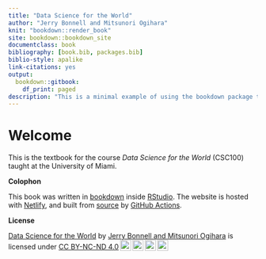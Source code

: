 ```yaml
--- 
title: "Data Science for the World"
author: "Jerry Bonnell and Mitsunori Ogihara"
knit: "bookdown::render_book"
site: bookdown::bookdown_site
documentclass: book
bibliography: [book.bib, packages.bib]
biblio-style: apalike
link-citations: yes
output:
  bookdown::gitbook:
    df_print: paged
description: "This is a minimal example of using the bookdown package to write a book. The output format for this example is bookdown::gitbook."
---
```


# Welcome {-}

This is the textbook for the course *Data Science for the World* (CSC100) taught at the University of Miami.

__Colophon__

This book was written in [bookdown](http://bookdown.org/) inside [RStudio](http://www.rstudio.com/ide/). The website is hosted with [Netlify](https://www.netlify.com), and built from [source](https://github.com/jerrybonnell/ds4everyone) by [GitHub Actions](https://github.com/features/actions).

__License__

<p xmlns:cc="http://creativecommons.org/ns#" xmlns:dct="http://purl.org/dc/terms/"><a property="dct:title" rel="cc:attributionURL" href="https://ds4world.cs.miami.edu">Data Science for the World</a> by <a rel="cc:attributionURL dct:creator" property="cc:attributionName" href="http://cs.miami.edu/~ogihara">Jerry Bonnell and Mitsunori Ogihara</a> is licensed under <a href="http://creativecommons.org/licenses/by-nc-nd/4.0/?ref=chooser-v1" target="_blank" rel="license noopener noreferrer" style="display:inline-block;">CC BY-NC-ND 4.0<img style="height:22px!important;margin-left:3px;vertical-align:text-bottom;" src="https://mirrors.creativecommons.org/presskit/icons/cc.svg?ref=chooser-v1"><img style="height:22px!important;margin-left:3px;vertical-align:text-bottom;" src="https://mirrors.creativecommons.org/presskit/icons/by.svg?ref=chooser-v1"><img style="height:22px!important;margin-left:3px;vertical-align:text-bottom;" src="https://mirrors.creativecommons.org/presskit/icons/nc.svg?ref=chooser-v1"><img style="height:22px!important;margin-left:3px;vertical-align:text-bottom;" src="https://mirrors.creativecommons.org/presskit/icons/nd.svg?ref=chooser-v1"></a></p>

 







